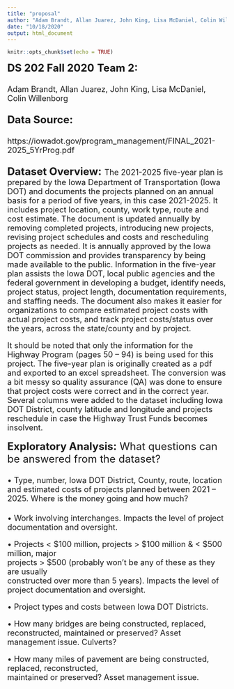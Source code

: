 ```yaml
---
title: "proposal"
author: "Adam Brandt, Allan Juarez, John King, Lisa McDaniel, Colin Willenborg "
date: "10/18/2020"
output: html_document
---
```


```r
knitr::opts_chunk$set(echo = TRUE)
```

<font size="5">**DS 202 Fall 2020**
<font size="5">**Team 2:**	

<font size = "4">
Adam Brandt, Allan Juarez, John King, Lisa McDaniel, Colin Willenborg
		
<font size="5">**Data Source:**

<font size = "4"> https://iowadot.gov/program_management/FINAL_2021-2025_5YrProg.pdf

<font size = "5"> **Dataset Overview:**
<font size = "4">
The 2021-2025 five-year plan is prepared by the Iowa Department of Transportation (Iowa DOT) and documents the projects planned on an annual basis for a period of five years, in this case 2021-2025.  It includes project location, county, work type, route and cost estimate.  The document is updated annually by removing completed projects, introducing new projects, revising project schedules and costs and rescheduling projects as needed.  It is annually approved by the Iowa DOT commission and provides transparency by being made available to the public.  Information in the five-year plan assists the Iowa DOT, local public agencies and the federal government in developing a budget, identify needs, project status, project length, documentation requirements, and staffing needs.  The document also makes it easier for organizations to compare estimated project costs with actual project costs, and track project costs/status over the years, across the state/county and by project.

<font size = "4"> It should be noted that only the information for the Highway Program (pages 50 – 94) is being used for this project.  The five-year plan is originally created as a pdf and exported to an excel spreadsheet.  The conversion was a bit messy so quality assurance (QA) was done to ensure that project costs were correct and in the correct year.  Several columns were added to the dataset including Iowa DOT District, county latitude and longitude and projects reschedule in case the Highway Trust Funds becomes insolvent. 

<font size = "5"> **Exploratory Analysis:** What questions can be answered from the dataset?

<font size = "4">
•	Type, number, Iowa DOT District, County, route, location and estimated costs    of projects planned between 2021 – 2025.  Where is the money going and how      much?

•	Work involving interchanges.  Impacts the level of project documentation and 
  oversight.

•	Projects < $100 million, projects > $100 million & < $500 million, major    
  projects > $500 (probably won’t be any of these as they are usually   
  constructed over more than 5 years).  Impacts the level of project 
  documentation and oversight.

•	Project types and costs between Iowa DOT Districts.

•	How many bridges are being constructed, replaced, reconstructed, maintained or   preserved? Asset management issue.  Culverts? 

•	How many miles of pavement are being constructed, replaced, reconstructed,  
  maintained or preserved? Asset management issue.
